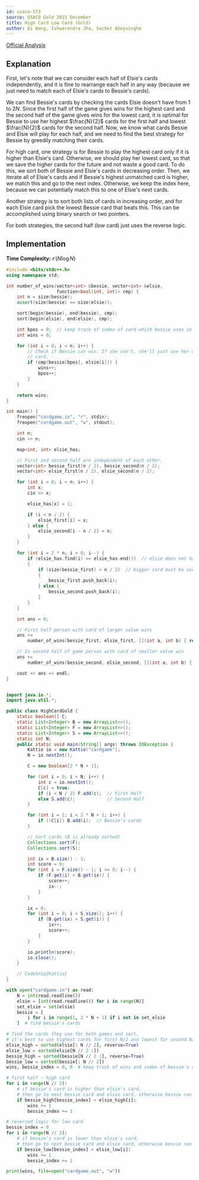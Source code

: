 ```yaml
---
id: usaco-573
source: USACO Gold 2015 December
title: High Card Low Card (Gold)
author: Qi Wang, Ishwarendra Jha, Sachet Abeysinghe
---
```


[Official Analysis](http://www.usaco.org/current/data/sol_cardgame_gold_dec15.html)

## Explanation

First, let's note that we can consider each half of Elsie's cards independently, and it is fine to rearrange each half in any way (because we just need to match each of Elsie's cards to Bessie's cards).

We can find Bessie's cards by checking the cards Elsie doesn't have from $1$ to $2N$. Since the first half of the game gives wins for the highest card and the second half of the game gives wins for the lowest card, it is optimal for Bessie to use her highest $\frac{N}{2}$ cards for the first half and lowest $\frac{N}{2}$ cards for the second half. Now, we know what cards Bessie and Elsie will play for each half, and we need to find the best strategy for Bessie by greedily matching their cards.

For high card, one strategy is for Bessie to play the highest card only if it is higher than Elsie's card. Otherwise, we should play her lowest card, so that we save the higher cards for the future and not waste a good card. To do this, we sort both of Bessie and Elsie's cards in decreasing order. Then, we iterate all of Elsie's cards and if Bessie's highest unmatched card is higher, we match this and go to the next index. Otherwise, we keep the index here, because we can potentially match this to one of Elsie's next cards.

Another strategy is to sort both lists of cards in increasing order, and for each Elsie card pick the lowest Bessie card that beats this. This can be accomplished using binary search or two pointers.

For both strategies, the second half (low card) just uses the reverse logic.

## Implementation

**Time Complexity:** $\mathcal{O}(N\log{N})$

<LanguageSection>
<CPPSection>

```cpp
#include <bits/stdc++.h>
using namespace std;

int number_of_wins(vector<int> &bessie, vector<int> &elsie,
                   function<bool(int, int)> cmp) {
	int n = size(bessie);
	assert(size(bessie) == size(elsie));

	sort(begin(bessie), end(bessie), cmp);
	sort(begin(elsie), end(elsie), cmp);

	int bpos = 0;  // keep track of index of card which bessie uses in current move
	int wins = 0;

	for (int i = 0; i < n; i++) {
		// Check if Bessie can win. If she can't, she'll just use her worst
		// card.
		if (cmp(bessie[bpos], elsie[i])) {
			wins++;
			bpos++;
		}
	}

	return wins;
}

int main() {
	freopen("cardgame.in", "r", stdin);
	freopen("cardgame.out", "w", stdout);

	int n;
	cin >> n;

	map<int, int> elsie_has;

	// First and second half are independent of each other.
	vector<int> bessie_first(n / 2), bessie_second(n / 2);
	vector<int> elsie_first(n / 2), elsie_second(n / 2);

	for (int i = 0; i < n; i++) {
		int x;
		cin >> x;

		elsie_has[x] = 1;

		if (i < n / 2) {
			elsie_first[i] = x;
		} else {
			elsie_second[i - n / 2] = x;
		}
	}

	for (int i = 2 * n; i > 0; i--) {
		if (elsie_has.find(i) == elsie_has.end())  // elsie does not have this card
		{
			if (size(bessie_first) < n / 2)  // bigger card must be used in first half
			{
				bessie_first.push_back(i);
			} else {
				bessie_second.push_back(i);
			}
		}
	}

	int ans = 0;

	// First half person with card of larger value wins
	ans +=
	    number_of_wins(bessie_first, elsie_first, [](int a, int b) { return a > b; });

	// In second half of game person with card of smaller value win
	ans +=
	    number_of_wins(bessie_second, elsie_second, [](int a, int b) { return a < b; });

	cout << ans << endl;
}
```

</CPPSection>
<JavaSection>

```java

import java.io.*;
import java.util.*;

public class HighCardGold {
	static boolean[] C;
	static List<Integer> B = new ArrayList<>();
	static List<Integer> F = new ArrayList<>();
	static List<Integer> S = new ArrayList<>();
	static int N;
	public static void main(String[] args) throws IOException {
		Kattio io = new Kattio("cardgame");
		N = io.nextInt();

		C = new boolean[2 * N + 1];

		for (int i = 0; i < N; i++) {
			int c = io.nextInt();
			C[c] = true;
			if (i < N / 2) F.add(c);  // First Half
			else S.add(c);            // Second Half
		}

		for (int i = 1; i < 2 * N + 1; i++) {
			if (!C[i]) B.add(i);  // Bessie's cards
		}

		// Sort cards (B is already sorted)
		Collections.sort(F);
		Collections.sort(S);

		int ix = B.size() - 1;
		int score = 0;
		for (int i = F.size() - 1; i >= 0; i--) {
			if (F.get(i) < B.get(ix)) {
				score++;
				ix--;
			}
		}

		ix = 0;
		for (int i = 0; i < S.size(); i++) {
			if (B.get(ix) < S.get(i)) {
				ix++;
				score++;
			}
		}

		io.println(score);
		io.close();
	}

	// CodeSnip{Kattio}
}
```

</JavaSection>
<PySection>

```py
with open("cardgame.in") as read:
	N = int(read.readline())
	elsie = [int(read.readline()) for i in range(N)]
	set_elsie = set(elsie)
	bessie = [
		i for i in range(1, 2 * N + 1) if i not in set_elsie
	]  # find bessie's cards

# find the cards they use for both games and sort,
# it's best to use highest cards for first N/2 and lowest for second N/2
elsie_high = sorted(elsie[: N // 2], reverse=True)
elsie_low = sorted(elsie[N // 2 :])
bessie_high = sorted(bessie[N // 2 :], reverse=True)
bessie_low = sorted(bessie[: N // 2])
wins, bessie_index = 0, 0  # keep track of wins and index of bessie's card

# first half - high card
for i in range(N // 2):
	# if bessie's card is higher than elsie's card,
	# then go to next bessie card and elsie card, otherwise bessie can use her worst
	if bessie_high[bessie_index] > elsie_high[i]:
		wins += 1
		bessie_index += 1

# reversed logic for low card
bessie_index = 0
for i in range(N // 2):
	# if bessie's card is lower than elsie's card,
	# then go to next bessie card and elsie card, otherwise bessie can use her worst
	if bessie_low[bessie_index] < elsie_low[i]:
		wins += 1
		bessie_index += 1

print(wins, file=open("cardgame.out", "w"))
```

</PySection>
</LanguageSection>
